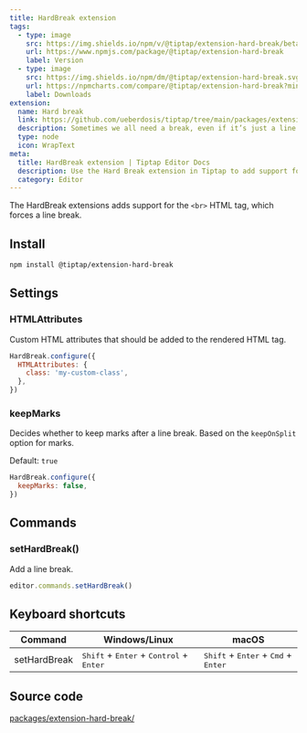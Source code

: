 ```yaml
---
title: HardBreak extension
tags:
  - type: image
    src: https://img.shields.io/npm/v/@tiptap/extension-hard-break/beta?label=version
    url: https://www.npmjs.com/package/@tiptap/extension-hard-break
    label: Version
  - type: image
    src: https://img.shields.io/npm/dm/@tiptap/extension-hard-break.svg
    url: https://npmcharts.com/compare/@tiptap/extension-hard-break?minimal=true
    label: Downloads
extension:
  name: Hard break
  link: https://github.com/ueberdosis/tiptap/tree/main/packages/extension-hard-break
  description: Sometimes we all need a break, even if it’s just a line break.
  type: node
  icon: WrapText
meta:
  title: HardBreak extension | Tiptap Editor Docs
  description: Use the Hard Break extension in Tiptap to add support for the <br> HTML tag for line breaks. Learn more in our docs!
  category: Editor
---
```



The HardBreak extensions adds support for the `<br>` HTML tag, which forces a line break.

<CodeDemo path="/Nodes/HardBreak" />

## Install

```bash
npm install @tiptap/extension-hard-break
```

## Settings

### HTMLAttributes

Custom HTML attributes that should be added to the rendered HTML tag.

```js
HardBreak.configure({
  HTMLAttributes: {
    class: 'my-custom-class',
  },
})
```

### keepMarks

Decides whether to keep marks after a line break. Based on the `keepOnSplit` option for marks.

Default: `true`

```js
HardBreak.configure({
  keepMarks: false,
})
```

## Commands

### setHardBreak()

Add a line break.

```js
editor.commands.setHardBreak()
```

## Keyboard shortcuts

| Command      | Windows/Linux                                                               | macOS                                                                   |
| ------------ | --------------------------------------------------------------------------- | ----------------------------------------------------------------------- |
| setHardBreak | <kbd>Shift</kbd> + <kbd>Enter</kbd> + <kbd>Control</kbd> + <kbd>Enter</kbd> | <kbd>Shift</kbd> + <kbd>Enter</kbd> + <kbd>Cmd</kbd> + <kbd>Enter</kbd> |

## Source code

[packages/extension-hard-break/](https://github.com/ueberdosis/tiptap/blob/main/packages/extension-hard-break/)
